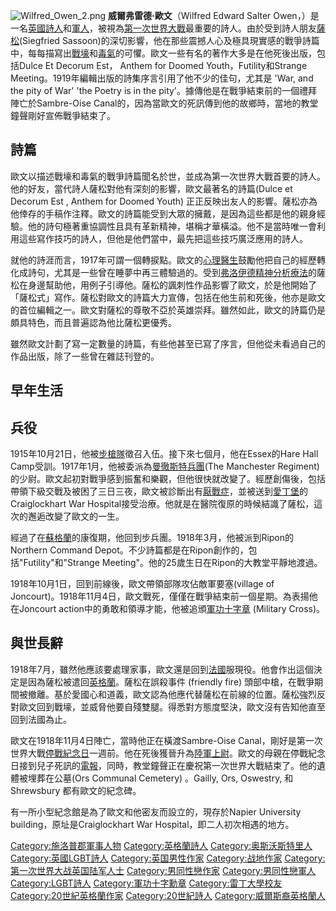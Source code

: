 [[File:Wilfred_Owen_2.png|thumb]]
'''威爾弗雷德·歐文'''（Wilfred Edward Salter Owen，{{bd|1893年|3月18日|1918年|11月4日}}）是一名[[英國|英國]][[詩人|詩人]]和[[軍人|軍人]]，被視為[[第一次世界大戰|第一次世界大戰]]最重要的詩人。由於受到詩人朋友[[薩松|薩松]](Siegfried Sassoon)的深切影響，他在那些震撼人心及極具現實感的戰爭詩篇中，每每描寫出[[戰壕|戰壕]]和[[毒氣|毒氣]]的可懼。歐文一些有名的著作大多是在他死後出版，包括Dulce Et Decorum Est， Anthem for Doomed Youth，Futility和Strange Meeting。1919年編輯出版的詩集序言引用了他不少的佳句，尤其是 'War, and the pity of War' 'the Poetry is in the pity'。據傳他是在戰爭結束前的一個禮拜陣亡於Sambre-Oise Canal的，因為當歐文的死訊傳到他的故鄉時，當地的教堂鐘聲剛好宣佈戰爭結束了。

== 詩篇 ==
歐文以描述戰壕和毒氣的戰爭詩篇聞名於世，並成為第一次世界大戰首要的詩人。他的好友，當代詩人薩松對他有深刻的影響，歐文最著名的詩篇(Dulce et Decorum Est , Anthem for Doomed Youth) 正正反映出友人的影響。薩松亦為他倖存的手稿作注釋。歐文的詩篇能受到大眾的擁戴，是因為這些都是他的親身經驗。他的詩句極著重協調性且具有革新精神，堪稱才華橫溢。他不是當時唯一會利用這些寫作技巧的詩人，但他是他們當中，最先把這些技巧廣泛應用的詩人。

就他的詩涯而言，1917年可謂一個轉捩點。歐文的[[心理醫生|心理醫生]]鼓勵他把自己的經歷轉化成詩句，尤其是一些曾在睡夢中再三體驗過的。受到[[西格蒙德·弗洛伊德|弗洛伊德]][[精神分析療法|精神分析療法]]的薩松在身邊幫助他，用例子引導他。薩松的諷刺性作品影響了歐文，於是他開始了「薩松式」寫作。薩松對歐文的詩篇大力宣傳，包括在他生前和死後，他亦是歐文的首位編輯之一。歐文對薩松的尊敬不亞於英雄崇拜。雖然如此，歐文的詩篇仍是頗具特色，而且普遍認為他比薩松更優秀。

雖然歐文計劃了寫一定數量的詩篇，有些他甚至已寫了序言，但他從未看過自己的作品出版，除了一些曾在雜誌刊登的。
== 早年生活 ==
== 兵役 ==
1915年10月21日，他被[[步槍隊|步槍隊]]徵召入伍。接下來七個月，他在Essex的Hare Hall Camp受訓。1917年1月，他被委派為[[曼徹斯特|曼徹斯特]][[兵團|兵團]](The Manchester Regiment)的少尉。歐文起初對戰爭感到振奮和樂觀，但他很快就改變了。經歷創傷後，包括帶領下級交戰及被困了三日三夜，歐文被診斷出有[[厭戰症|厭戰症]]，並被送到[[愛丁堡|愛丁堡]]的Craiglockhart War Hospital接受治療。他就是在醫院復原的時候結識了薩松，這次的邂逅改變了歐文的一生。

經過了在[[蘇格蘭|蘇格蘭]]的康復期，他回到步兵團。1918年3月，他被派到Ripon的Northern Command Depot。不少詩篇都是在Ripon創作的，包括"Futility"和"Strange Meeting"。他的25歲生日在Ripon的大教堂平靜地渡過。

1918年10月1日，回到前線後，歐文帶領部隊攻佔敵軍要塞(village of Joncourt)。1918年11月4日，歐文戰死，僅僅在戰爭結束前一個星期。為表揚他在Joncourt action中的勇敢和領導才能，他被追頒[[軍功十字章|軍功十字章]] (Military Cross)。

== 與世長辭 ==
1918年7月，雖然他應該要處理家事，歐文還是回到[[法國|法國]]服現役。他會作出這個決定是因為薩松被遣回[[英格蘭|英格蘭]]。薩松在誤殺事件 (friendly fire) 頭部中槍，在戰爭期間被撤離。基於愛國心和道義，歐文認為他應代替薩松在前線的位置。薩松強烈反對歐文回到戰壕，並威脅他要自殘雙腿。得悉對方態度堅決，歐文沒有告知他直至回到法國為止。

歐文在1918年11月4日陣亡，當時他正在橫渡Sambre-Oise Canal，剛好是第一次世界大戰[[停戰紀念日|停戰紀念日]]一週前。他在死後獲晉升為[[陸軍上尉|陸軍上尉]]。歐文的母親在停戰紀念日接到兒子死訊的[[電報|電報]]，同時，教堂鐘聲正在慶祝第一次世界大戰結束了。他的遺體被埋葬在公墓(Ors Communal Cemetery) 。Gailly, Ors, Oswestry, 和 Shrewsbury 都有歐文的紀念碑。

有一所小型紀念館是為了歐文和他密友而設立的，現存於Napier University building，原址是Craiglockhart War Hospital，即二人初次相遇的地方。
{{Authority control}}

{{DEFAULTSORT:Owen, Wilfred}}
[[Category:施洛普郡軍事人物|Category:施洛普郡軍事人物]]
[[Category:英格蘭詩人|Category:英格蘭詩人]]
[[Category:奥斯沃斯特里人|Category:奥斯沃斯特里人]]
[[Category:英國LGBT詩人|Category:英國LGBT詩人]]
[[Category:英国男性作家|Category:英国男性作家]]
[[Category:战地作家|Category:战地作家]]
[[Category:第一次世界大战英国陆军人士|Category:第一次世界大战英国陆军人士]]
[[Category:男同性戀作家|Category:男同性戀作家]]
[[Category:男同性戀軍人|Category:男同性戀軍人]]
[[Category:LGBT詩人|Category:LGBT詩人]]
[[Category:軍功十字勳章|Category:軍功十字勳章]]
[[Category:雷丁大學校友|Category:雷丁大學校友]]
[[Category:20世紀英格蘭作家|Category:20世紀英格蘭作家]]
[[Category:20世紀詩人|Category:20世紀詩人]]
[[Category:威爾斯裔英格蘭人|Category:威爾斯裔英格蘭人]]